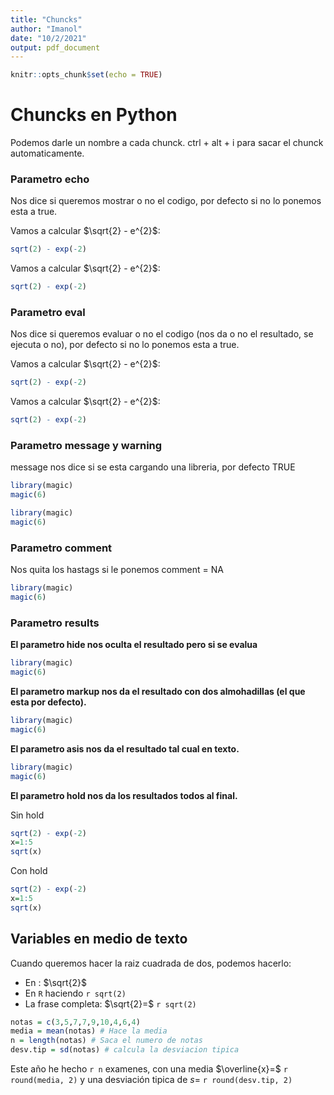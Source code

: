 ```yaml
---
title: "Chuncks"
author: "Imanol"
date: "10/2/2021"
output: pdf_document
---
```


```r
knitr::opts_chunk$set(echo = TRUE)
```

# Chuncks en Python

Podemos darle un nombre a cada chunck.
ctrl + alt + i para sacar el chunck automaticamente.

### Parametro echo

Nos dice si queremos mostrar o no el codigo, por defecto si no lo ponemos esta a true.


Vamos a calcular $\sqrt{2} - e^{2}$:
```r
sqrt(2) - exp(-2)
```

Vamos a calcular $\sqrt{2} - e^{2}$:
```r
sqrt(2) - exp(-2)
```

### Parametro eval

Nos dice si queremos evaluar o no el codigo (nos da o no el resultado, se ejecuta o no), por defecto si no lo ponemos esta a true.


Vamos a calcular $\sqrt{2} - e^{2}$:
```r
sqrt(2) - exp(-2)
```

Vamos a calcular $\sqrt{2} - e^{2}$:
```r
sqrt(2) - exp(-2)
```

### Parametro message y warning

message nos dice si se esta cargando una libreria, por defecto TRUE

```r
library(magic)
magic(6)
```
```r
library(magic)
magic(6)
```

### Parametro comment

Nos quita los hastags si le ponemos comment = NA

```r
library(magic)
magic(6)
```


### Parametro results

**El parametro hide nos oculta el resultado pero si se evalua**

```r
library(magic)
magic(6)
```

**El parametro markup nos da el resultado con dos almohadillas (el que esta por defecto).**

```r
library(magic)
magic(6)
```

**El parametro asis nos da el resultado tal cual en texto.**

```r
library(magic)
magic(6)
```

**El parametro hold nos da los resultados todos al final.**

Sin hold
```r
sqrt(2) - exp(-2)
x=1:5
sqrt(x)
```

Con hold
```r
sqrt(2) - exp(-2)
x=1:5
sqrt(x)
```

## Variables en medio de texto

Cuando queremos hacer la raiz cuadrada de dos, podemos hacerlo:

- En \LaTeX: $\sqrt{2}$ 
- En `R` haciendo `r sqrt(2)`
- La frase completa: $\sqrt{2}=$ `r sqrt(2)`

```r
notas = c(3,5,7,7,9,10,4,6,4)
media = mean(notas) # Hace la media
n = length(notas) # Saca el numero de notas
desv.tip = sd(notas) # calcula la desviacion tipica
```

Este año he hecho `r n` examenes, con una media $\overline{x}=$ `r round(media, 2)`
y una desviación tipica de $s=$ `r round(desv.tip, 2)`
